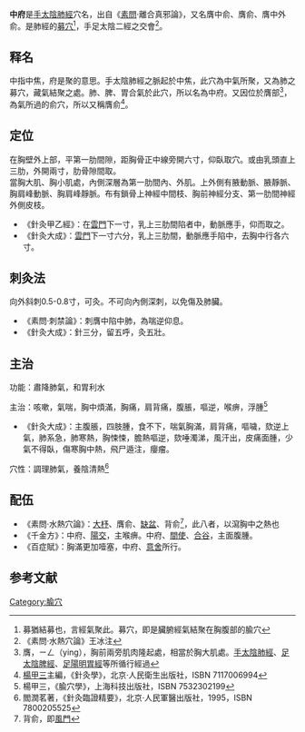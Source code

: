 {{medical}}
{{Infobox acupoint
|name = 中府穴
|image = Lu 1.png
|imagesize = 
|caption =圖中紅點處為中府穴
|simplified = 中府
|traditional = 中府
|code = LU 1
|pinyin = Zhōngfǔ
|meridian = 手太陰肺經
|location = [[雲門穴|雲門]]下1寸
|treat = 咳嗽，氣喘，胸中煩滿，胸痛
|processing = 向外斜刺0.5-0.8寸，可灸
|footnotes = 
}}
'''中府'''是[[手太陰肺經|手太陰肺經]]穴名，出自《[[素問|素問]]·離合真邪論》，又名膺中俞、膺俞、膺中外俞。是肺經的[[募穴|募穴]]<ref>募猶結募也，言經氣聚此。募穴，即是臟腑經氣結聚在胸腹部的腧穴</ref>，手足太陰二經之交會<ref>《素問·水熱穴論》王冰注</ref>。

== 释名 ==
中指中焦，府是聚的意思。手太陰肺經之脈起於中焦，此穴為中氣所聚，又為肺之募穴，藏氣結聚之處。肺、脾、胃合氣於此穴，所以名為中府。又因位於膺部<ref>膺，ㄧㄥ（ying），胸前兩旁肌肉隆起處，相當於胸大肌處。[[手太陰肺經|手太陰肺經]]、[[足太陰脾經|足太陰脾經]]、[[足陽明胃經|足陽明胃經]]等所循行經過</ref>，為氣所過的俞穴，所以又稱膺俞<ref>[[楊甲三|楊甲三]]主編，《針灸學》，北京·人民衛生出版社，ISBN 7117006994</ref>。

== 定位 ==
在胸壁外上部，平第一肋間隙，距胸骨正中線旁開六寸，仰臥取穴。或由乳頭直上三肋，外開兩寸，肋骨隙間取。
<br />當胸大肌、胸小肌處，內側深層為第一肋間內、外肌。上外側有腋動脈、腋靜脈、胸肩峰動脈、胸肩峰靜脈。布有鎖骨上神經中間枝、胸前神經分支、第一肋間神經外側皮枝。
*《針灸甲乙經》：在[[雲門穴|雲門]]下一寸，乳上三肋間陷者中，動脈應手，仰而取之。
*《針灸大成》：[[雲門穴|雲門]]下一寸六分，乳上三肋間，動脈應手陷中，去胸中行各六寸。

== 刺灸法 ==
向外斜刺0.5-0.8寸，可灸。不可向內側深刺，以免傷及肺臟。
*《素問·刺禁論》：刺膺中陷中肺，為喘逆仰息。
*《針灸大成》：針三分，留五呼，灸五壯。

== 主治 ==
功能：肅降肺氣，和胃利水

主治：咳嗽，氣喘，胸中煩滿，胸痛，肩背痛，腹脹，嘔逆，喉痹，浮腫<ref>楊甲三，《腧穴學》，上海科技出版社，ISBN 7532302199</ref>
*《針灸大成》：主腹脹，四肢腫，食不下，喘氣胸滿，肩背痛，嘔噦，欬逆上氣，肺系急，肺寒熱，胸悚悚，膽熱嘔逆，欬唾濁涕，風汗出，皮痛面腫，少氣不得臥，傷寒胸中熱，飛尸遁注，癭瘤。

穴性：調理肺氣，養陰清熱<ref>閻潤茗著，《針灸臨證精要》，北京·人民軍醫出版社，1995，ISBN 7800205525</ref>

== 配伍 ==
*《素問·水熱穴論》：[[大杼|大杼]]、膺俞、[[缺盆|缺盆]]、背俞<ref>背俞，即[[風門|風門]]</ref>，此八者，以瀉胸中之熱也
*《千金方》：中府、[[陽交|陽交]]，主喉痹。中府、[[間使|間使]]、[[合谷|合谷]]，主面腹腫。
*《百症賦》：胸滿更加噎塞，中府、[[意舍|意舍]]所行。

==参考文献==
{{reflist}}

{{經絡}}
{{手太陰肺經}}
{{DEFAULTSORT:Z中}}
[[Category:腧穴|Category:腧穴]]